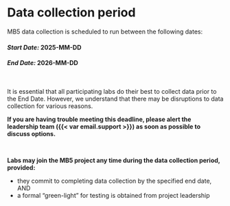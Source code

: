 # Data collection period

MB5 data collection is scheduled to run between the following dates:

#### *Start Date:* **2025-MM-DD** {.unnumbered}

#### *End Date:* **2026-MM-DD** {.unnumbered}

<br>

It is essential that all participating labs do their best to collect data prior to the End Date. However, we understand that there may be disruptions to data collection for various reasons.

**If you are having trouble meeting this deadline, please alert the leadership team ({{< var email.support >}}) as soon as possible to discuss options.**

<br>

**Labs may join the MB5 project any time during the data collection period, provided:**

-   they commit to completing data collection by the specified end date, AND
-   a formal “green-light” for testing is obtained from project leadership
